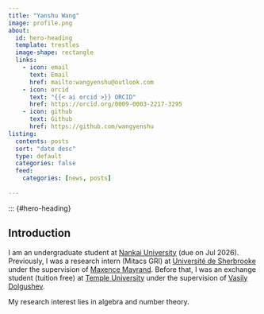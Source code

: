 ```yaml
---
title: "Yanshu Wang"
image: profile.png
about:
  id: hero-heading
  template: trestles
  image-shape: rectangle
  links:
    - icon: email
      text: Email
      href: mailto:wangyenshu@outlook.com
    - icon: orcid
      text: "{{< ai orcid >}} ORCID"
      href: https://orcid.org/0009-0003-2217-3295
    - icon: github
      text: Github
      href: https://github.com/wangyenshu
listing:
  contents: posts
  sort: "date desc"
  type: default
  categories: false
  feed: 
    categories: [news, posts]
    
---
```


::: {#hero-heading}

## Introduction
I am an undergraduate student at <a href="http://en.math.nankai.edu.cn/">Nankai University</a> (due on Jul 2026). Previously, I was a research intern (Mitacs GRI) at <a href="https://www.usherbrooke.ca/mathematiques/">Université de Sherbrooke</a> under the supervision of <a href="https://maxencemayrand.github.io/">Maxence Mayrand</a>. Before that, I was an exchange student (tuition free) at <a href="https://cst.temple.edu/department-mathematics">Temple University</a> under the supervision of <a href="https://sites.temple.edu/vald/">Vasily Dolgushev</a>.

My research interest lies in algebra and number theory. 



